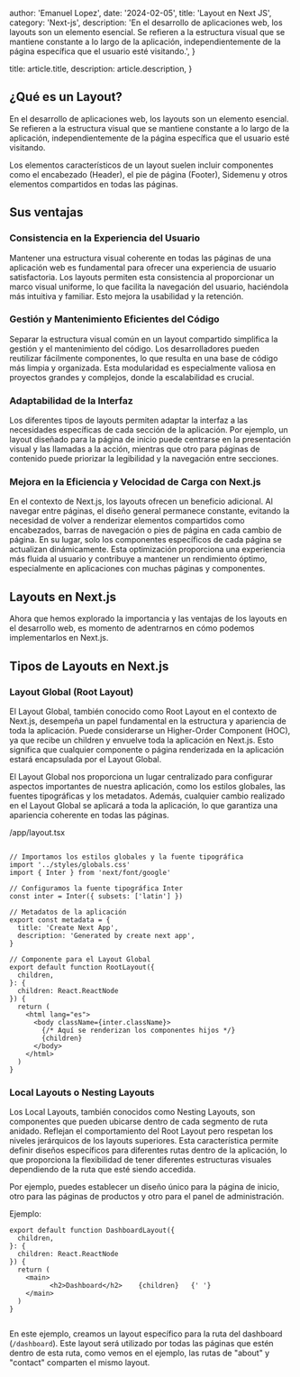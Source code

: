
  author: 'Emanuel Lopez',
  date: '2024-02-05',
  title: 'Layout en Next JS',
  category: 'Next-js',
  description:
    'En el desarrollo de aplicaciones web, los layouts son un elemento esencial. Se refieren a la estructura visual que se mantiene constante a lo largo de la aplicación, independientemente de la página específica que el usuario esté visitando.',
}

  title: article.title,
  description: article.description,
}


## ¿Qué es un Layout?

En el desarrollo de aplicaciones web, los layouts son un elemento esencial. Se refieren a la estructura visual que se mantiene constante a lo largo de la aplicación, independientemente de la página específica que el usuario esté visitando.

Los elementos característicos de un layout suelen incluir componentes como el encabezado (Header), el pie de página (Footer), Sidemenu y otros elementos compartidos en todas las páginas.

## Sus ventajas

### Consistencia en la Experiencia del Usuario

Mantener una estructura visual coherente en todas las páginas de una aplicación web es fundamental para ofrecer una experiencia de usuario satisfactoria. Los layouts permiten esta consistencia al proporcionar un marco visual uniforme, lo que facilita la navegación del usuario, haciéndola más intuitiva y familiar. Esto mejora la usabilidad y la retención.

### Gestión y Mantenimiento Eficientes del Código

Separar la estructura visual común en un layout compartido simplifica la gestión y el mantenimiento del código. Los desarrolladores pueden reutilizar fácilmente componentes, lo que resulta en una base de código más limpia y organizada. Esta modularidad es especialmente valiosa en proyectos grandes y complejos, donde la escalabilidad es crucial.

### Adaptabilidad de la Interfaz

Los diferentes tipos de layouts permiten adaptar la interfaz a las necesidades específicas de cada sección de la aplicación. Por ejemplo, un layout diseñado para la página de inicio puede centrarse en la presentación visual y las llamadas a la acción, mientras que otro para páginas de contenido puede priorizar la legibilidad y la navegación entre secciones.

### Mejora en la Eficiencia y Velocidad de Carga con Next.js

En el contexto de Next.js, los layouts ofrecen un beneficio adicional. Al navegar entre páginas, el diseño general permanece constante, evitando la necesidad de volver a renderizar elementos compartidos como encabezados, barras de navegación o pies de página en cada cambio de página. En su lugar, solo los componentes específicos de cada página se actualizan dinámicamente. Esta optimización proporciona una experiencia más fluida al usuario y contribuye a mantener un rendimiento óptimo, especialmente en aplicaciones con muchas páginas y componentes.

## Layouts en Next.js

Ahora que hemos explorado la importancia y las ventajas de los layouts en el desarrollo web, es momento de adentrarnos en cómo podemos implementarlos en Next.js.

## Tipos de Layouts en Next.js

### Layout Global (Root Layout)

El Layout Global, también conocido como Root Layout en el contexto de Next.js, desempeña un papel fundamental en la estructura y apariencia de toda la aplicación. Puede considerarse un Higher-Order Component (HOC), ya que recibe un children y envuelve toda la aplicación en Next.js. Esto significa que cualquier componente o página renderizada en la aplicación estará encapsulada por el Layout Global.

El Layout Global nos proporciona un lugar centralizado para configurar aspectos importantes de nuestra aplicación, como los estilos globales, las fuentes tipográficas y los metadatos. Además, cualquier cambio realizado en el Layout Global se aplicará a toda la aplicación, lo que garantiza una apariencia coherente en todas las páginas.

/app/layout.tsx

<Image src={rootLayout} alt="" />

```tsx
// Importamos los estilos globales y la fuente tipográfica
import '../styles/globals.css'
import { Inter } from 'next/font/google'

// Configuramos la fuente tipográfica Inter
const inter = Inter({ subsets: ['latin'] })

// Metadatos de la aplicación
export const metadata = {
  title: 'Create Next App',
  description: 'Generated by create next app',
}

// Componente para el Layout Global
export default function RootLayout({
  children,
}: {
  children: React.ReactNode
}) {
  return (
    <html lang="es">
      <body className={inter.className}>
        {/* Aquí se renderizan los componentes hijos */}
        {children}
      </body>
    </html>
  )
}
```

### Local Layouts o Nesting Layouts

Los Local Layouts, también conocidos como Nesting Layouts, son componentes que pueden ubicarse dentro de cada segmento de ruta anidado. Reflejan el comportamiento del Root Layout pero respetan los niveles jerárquicos de los layouts superiores. Esta característica permite definir diseños específicos para diferentes rutas dentro de la aplicación, lo que proporciona la flexibilidad de tener diferentes estructuras visuales dependiendo de la ruta que esté siendo accedida.

Por ejemplo, puedes establecer un diseño único para la página de inicio, otro para las páginas de productos y otro para el panel de administración.

Ejemplo:

```tsx
export default function DashboardLayout({
  children,
}: {
  children: React.ReactNode
}) {
  return (
    <main>
          <h2>Dashboard</h2>    {children}   {' '}
    </main>
  )
}
```

<Image src={layoutNesting} alt="" />

En este ejemplo, creamos un layout específico para la ruta del dashboard (`/dashboard`). Este layout será utilizado por todas las páginas que estén dentro de esta ruta, como vemos en el ejemplo, las rutas de "about" y "contact" comparten el mismo layout.
